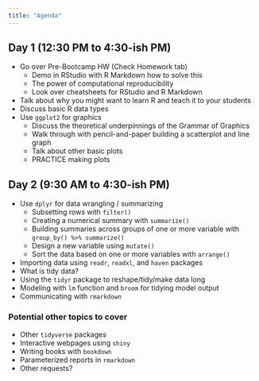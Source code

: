 ```yaml
---
title: "Agenda"
---
```


## Day 1 (12:30 PM to 4:30-ish PM)

- Go over Pre-Bootcamp HW (Check Homework tab)
    - Demo in RStudio with R Markdown how to solve this
    - The power of computational reproducibility
    - Look over cheatsheets for RStudio and R Markdown
- Talk about why you might want to learn R and teach it to your students
- Discuss basic R data types
- Use `ggplot2` for graphics 
    - Discuss the theoretical underpinnings of the Grammar of Graphics
    - Walk through with pencil-and-paper building a scatterplot and line graph
    - Talk about other basic plots
    - PRACTICE making plots
    
## Day 2 (9:30 AM to 4:30-ish PM)  

- Use `dplyr` for data wrangling / summarizing
    - Subsetting rows with `filter()`
    - Creating a numerical summary with `summarize()`
    - Building summaries across groups of one or more variable with `group_by() %>% summarize()`
    - Design a new variable using `mutate()`
    - Sort the data based on one or more variables with `arrange()`
- Importing data using `readr`, `readxl`, and `haven` packages
- What is tidy data?
- Using the `tidyr` package to reshape/tidy/make data long
- Modeling with `lm` function and `broom` for tidying model output
- Communicating with `rmarkdown`

### Potential other topics to cover

  - Other `tidyverse` packages
  - Interactive webpages using `shiny`
  - Writing books with `bookdown`
  - Parameterized reports in `rmarkdown`
  - Other requests?